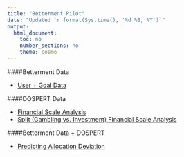 ```yaml
---
title: "Betterment Pilot"
date: "Updated `r format(Sys.time(), '%d %B, %Y')`"
output: 
  html_document:
    toc: no
    number_sections: no
    theme: cosmo
---
```


####Betterment Data

  * [User + Goal Data](https://vlab.decisionsciences.columbia.edu/salah/user_goal_ii.html)

####DOSPERT Data

 * [Financial Scale Analysis](https://vlab.decisionsciences.columbia.edu/salah/dospert_combined_ii.html)
 * [Split (Gambling vs. Investment) Financial Scale Analysis](https://vlab.decisionsciences.columbia.edu/salah/dospert_split_ii.html)
 
####Betterment Data + DOSPERT 

  * [Predicting Allocation Deviation](https://vlab.decisionsciences.columbia.edu/salah/user_dospert_deviations_v.html)
  
  